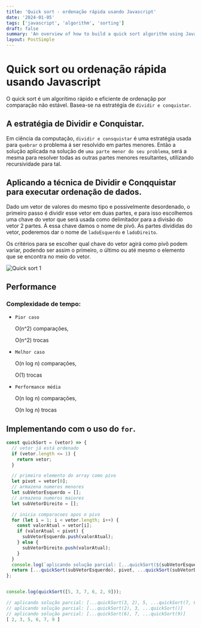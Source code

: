 ```yaml
---
title: 'Quick sort - ordenação rápida usando Javascript'
date: '2024-01-05'
tags: ['javascript', 'algorithm', 'sorting']
draft: false
summary: 'An overview of how to build a quick sort algorithm using Javascript for portuguese speakers'
layout: PostSimple
---
```


# Quick sort ou ordenação rápida usando Javascript

O quick sort é um algorítimo rápido e eficiente de ordenaçãp por comparação não estável. Basea-se na estratégia de `dividir e conquistar`.


## A estratégia de Dividir e Conquistar.

Em ciência da computação, `dividir e consquistar` é uma estratégia usada para `quebrar` o problema á ser resolvido em partes menores. 
Então a solução aplicada na solução de `uma parte menor do seu problema`, será a mesma para resolver todas as outras partes menores resultantes, utilizando recursividade para tal.


## Aplicando a técnica de Dividir e Conqquistar para executar ordenação de dados.

Dado um vetor de valores do mesmo tipo e possivelmente desordenado, o primeiro passo é dividir esse vetor em duas partes, e para isso escolhemos uma chave do vetor que será usada como delimitador
para a divisão do vetor 2 partes. Á essa chave damos o nome de pivô. Ás partes divididas do vetor, poderemos dar o nome de `ladoEsquerdo` e `ladoDireito`.

Os critérios para se escolher qual chave do vetor agirá como pivô podem variar, podendo ser assim o primeiro, o último ou até mesmo o elemento que se encontra no meio do vetor.


![Quick sort 1](/static/images/quick1.png)


## Performance

### Complexidade de tempo:

- `Pior caso`

    O(n^2) comparações, 

    O(n^2) trocas

- `Melhor caso`

    O(n log n) comparações, 

    O(1) trocas

- `Performance média`

    O(n log n) comparações, 

    O(n log n) trocas



## Implementando com o uso do `for`.

```javascript
const quickSort = (vetor) => {
  // vetor já está ordenado
  if (vetor.length <= 1) {
    return vetor;
  }

  // primeiro elemento do array como pivo
  let pivot = vetor[0];
  // armazena numeros menores
  let subVetorEsquerdo = [];
  // armazena numeros maiores
  let subVetorDireito = [];

  // inicia comparacoes apos o pivo
  for (let i = 1; i < vetor.length; i++) {
    const valorAtual = vetor[i];
    if (valorAtual < pivot) {
      subVetorEsquerdo.push(valorAtual);
    } else {
      subVetorDireito.push(valorAtual);
    }
  }
  console.log(`aplicando solução parcial: [...quickSort(${subVetorEsquerdo.join(', ')}), ${pivot}, ...quickSort(${subVetorDireito.join(', ')})]`)
  return [...quickSort(subVetorEsquerdo), pivot, ...quickSort(subVetorDireito)];
};


console.log(quickSort([5, 3, 7, 6, 2, 9]));

// aplicando solução parcial: [...quickSort(3, 2), 5, ...quickSort(7, 6, 9)]
// aplicando solução parcial: [...quickSort(2), 3, ...quickSort()]
// aplicando solução parcial: [...quickSort(6), 7, ...quickSort(9)]
[ 2, 3, 5, 6, 7, 9 ]

```
